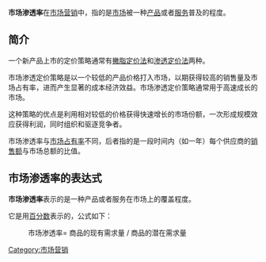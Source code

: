{{unreferenced|time=2011-02-11T02:57:29+00:00}}
'''市场渗透率'''在[[市场营销|市场营销]]中，指的是[[市场|市场]]被一种[[产品|产品]]或者[[服务|服务]]普及的程度。

== 简介 ==
一个新产品上市的定价策略通常有[[撇脂定价法|撇脂定价法]]和[[渗透定价法|渗透定价法]]两种。

市场渗透定价策略是以一个较低的产品价格打入市场，以期获得较高的销售量及市场占有率，进而产生显著的成本经济效益。市场渗透定价策略通常用于高速成长的市场。

这种策略的优点是利用相对较低的价格获得快速增长的市场份额，一次形成规模效应获得利润，同时组织和驱逐竞争者。

市场渗透率与[[市场占有率|市场占有率]]不同，后者指的是一段时间内（如一年）每个供应商的[[销售额|销售额]]与市场总额的比值。

== 市场渗透率的表达式 ==

'''市场渗透率'''表示的是一种产品或者服务在市场上的覆盖程度。

它是用[[百分数|百分数]]表示的，公式如下：
:市场渗透率= 商品的现有需求量 / 商品的潜在需求量

[[Category:市场营销|Category:市场营销]]